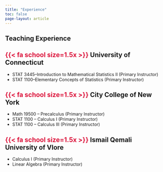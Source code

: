```yaml
---
title: "Experience"
toc: false
page-layout: article
---
```



## **Teaching Experience**

::: {.callout-important appearance="simple" icon="false"}
## [{{< fa school size=1.5x >}}]{style="color:crimson"} University of Connecticut 
* STAT 3445–Introduction to Mathematical Statistics II (Primary Instructor)
* STAT 1100–Elementary Concepts of Statistics (Primary Instructor)
:::

::: {.callout-important appearance="simple" icon="false"}
## [{{< fa school size=1.5x >}}]{style="color:crimson"} City College of New York 

* Math 19500 – Precalculus (Primary Instructor)
* STAT 1100 – Calculus I (Primary Instructor)
* STAT 1100 – Calculus III (Primary Instructor)
:::

::: {.callout-important appearance="simple" icon="false"}
## [{{< fa school size=1.5x >}}]{style="color:crimson"}  Ismail Qemali University of Vlore 
* Calculus I (Primary Instructor)
* Linear Algebra (Primary Instructor)
:::




```r

```
